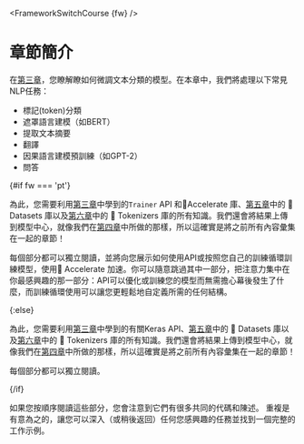<FrameworkSwitchCourse {fw} />

# 章節簡介

在[第三章](/course/chapter3)，您瞭解瞭如何微調文本分類的模型。在本章中，我們將處理以下常見NLP任務：

- 標記(token)分類
- 遮罩語言建模（如BERT）
- 提取文本摘要
- 翻譯
- 因果語言建模預訓練（如GPT-2）
- 問答

{#if fw === 'pt'}

為此，您需要利用[第三章](/course/chapter3)中學到的`Trainer` API 和🤗Accelerate 庫、[第五章](/course/chapter5)中的 🤗 Datasets 庫以及[第六章](/course/chapter6)中的 🤗 Tokenizers 庫的所有知識。我們還會將結果上傳到模型中心，就像我們在[第四章](/course/chapter4)中所做的那樣，所以這確實是將之前所有內容彙集在一起的章節！

每個部分都可以獨立閱讀，並將向您展示如何使用API或按照您自己的訓練循環訓練模型，使用🤗 Accelerate 加速。你可以隨意跳過其中一部分，把注意力集中在你最感興趣的那一部分：API可以優化或訓練您的模型而無需擔心幕後發生了什麼，而訓練循環使用可以讓您更輕鬆地自定義所需的任何結構。

{:else}

為此，您需要利用[第三章](/course/chapter3)中學到的有關Keras API、[第五章](/course/chapter5)中的 🤗 Datasets 庫以及[第六章](/course/chapter6)中的 🤗 Tokenizers 庫的所有知識。我們還會將結果上傳到模型中心，就像我們在[第四章](/course/chapter4)中所做的那樣，所以這確實是將之前所有內容彙集在一起的章節！

每個部分都可以獨立閱讀。

{/if}


<Tip>

如果您按順序閱讀這些部分，您會注意到它們有很多共同的代碼和陳述。 重複是有意為之的，讓您可以深入（或稍後返回）任何您感興趣的任務並找到一個完整的工作示例。

</Tip>
